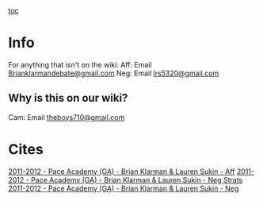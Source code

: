 [[toc]]
=Info= 
For anything that isn't on the wiki:
Aff: Email [[mailto:Brianklarmandebate@gmail.com|Brianklarmandebate@gmail.com]]
Neg: Email [[mailto:lrs5320@gmail.com|lrs5320@gmail.com]]
==Why is this on our wiki?== 
Cam: Email [[mailto:theboys710@gmail.com|theboys710@gmail.com]]

=Cites= 
[[2011-2012 - Pace Academy (GA) - Brian Klarman & Lauren Sukin - Aff]]
[[2011-2012 - Pace Academy (GA) - Brian Klarman & Lauren Sukin - Neg Strats]]
[[2011-2012 - Pace Academy (GA) - Brian Klarman & Lauren Sukin - Neg]]
